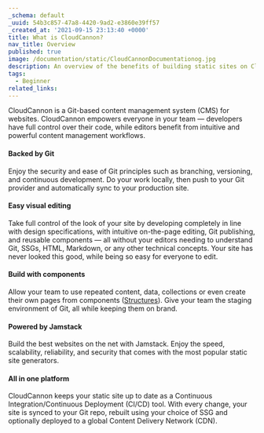 ```yaml
---
_schema: default
_uuid: 54b3c857-47a8-4420-9ad2-e3860e39ff57
_created_at: '2021-09-15 23:13:40 +0000'
title: What is CloudCannon?
nav_title: Overview
published: true
image: /documentation/static/CloudCannonDocumentationog.jpg
description: An overview of the benefits of building static sites on CloudCannon.
tags:
  - Beginner
related_links:
---
```

CloudCannon is a Git-based content management system (CMS) for websites. CloudCannon empowers everyone in your team — developers have full control over their code, while editors benefit from intuitive and powerful content management workflows.

#### Backed by Git

Enjoy the security and ease of Git principles such as branching, versioning, and continuous development. Do your work locally, then push to your Git provider and automatically sync to your production site.

#### Easy visual editing

Take full control of the look of your site by developing completely in line with design specifications, with intuitive on-the-page editing, Git publishing, and reusable components — all without your editors needing to understand Git, SSGs, HTML, Markdown, or any other technical concepts. Your site has never looked this good, while being so easy for everyone to edit.

#### Build with components

Allow your team to use repeated content, data, collections or even create their own pages from components ([Structures](/documentation/articles/structures-reference/)). Give your team the staging environment of Git, all while keeping them on brand.

#### Powered by Jamstack

Build the best websites on the net with Jamstack. Enjoy the speed, scalability, reliability, and security that comes with the most popular static site generators.

#### All in one platform

CloudCannon keeps your static site up to date as a Continuous Integration/Continuous Deployment (CI/CD) tool. With every change, your site is synced to your Git repo, rebuilt using your choice of SSG and optionally deployed to a global Content Delivery Network (CDN).